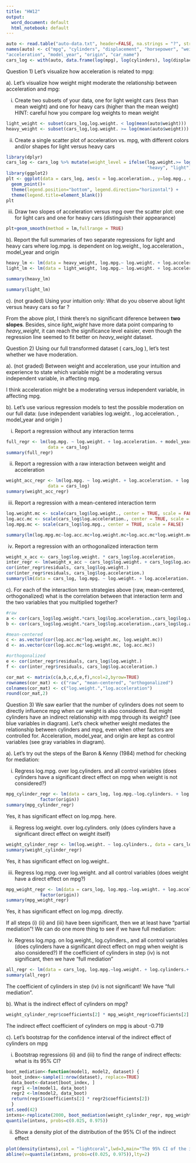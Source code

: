 ```yaml
---
title: "HW12"
output:
  word_document: default
  html_notebook: default
---
```



```r
auto <- read.table("auto-data.txt", header=FALSE, na.strings = "?", stringsAsFactors = F)
names(auto) <- c("mpg", "cylinders", "displacement", "horsepower", "weight",
"acceleration", "model_year", "origin", "car_name")
cars_log <- with(auto, data.frame(log(mpg), log(cylinders), log(displacement), log(horsepower), log(weight), log(acceleration), model_year, origin))
```
Question 1) Let’s visualize how acceleration is related to mpg:

a). Let’s visualize how weight might moderate the relationship between acceleration and mpg:

i. Create two subsets of your data, one for light weight cars (less than mean weight) and one for heavy cars (higher than the mean weight) HINT: careful how you compare log weights to mean weight

```r
light_weight <- subset(cars_log,log.weight. < log(mean(auto$weight)))
heavy_weight <- subset(cars_log,log.weight. >= log(mean(auto$weight)))
```

ii. Create a single scatter plot of acceleration vs. mpg, with different colors and/or shapes for light versus heavy cars
```r
library(dplyr)
cars_log <- cars_log %>% mutate(weight_level = ifelse(log.weight.>= log(mean(auto$weight)),
                                                      "heavy", "light"))
library(ggplot2)
plt <- ggplot(data = cars_log, aes(x = log.acceleration., y=log.mpg., col = factor(weight_level)))+
  geom_point()+
  theme(legend.position="bottom", legend.direction="horizontal") +
  theme(legend.title=element_blank())
plt
```

iii. Draw two slopes of acceleration versus mpg over the scatter plot: one for light cars and one for heavy cars (distinguish their appearance)
```r
plt+geom_smooth(method = lm,fullrange = TRUE)
```

b). Report the full summaries of two separate regressions for light and heavy cars where log.mpg. is dependent on log.weight., log.acceleration., model_year and origin

```r
heavy_lm <- lm(data = heavy_weight, log.mpg.~ log.weight. + log.acceleration. + model_year + factor(origin))
light_lm <- lm(data = light_weight, log.mpg.~ log.weight. + log.acceleration. + model_year + factor(origin))

summary(heavy_lm)
```
```r
summary(light_lm)
```

c). (not graded) Using your intuition only: What do you observe about light versus heavy cars so far ?

From the above plot, I think there's no significant diference between **two slopes**. Besides, since *light_wight* have more data point comparing to *heavy_weight*, it can reach the significance level eaisier, even though the regression line seemed to fit better on *heavy_weight* dataset.

Question 2) Using our full transformed dataset ( cars_log ), let’s test whether we have moderation.

a). (not graded) Between weight and acceleration, use your intuition and experience to state which variable might be a moderating versus independent variable, in affecting mpg.

I think acceleration might be a moderating versus independent variable, in affecting mpg.

b). Let’s use various regression models to test the possible moderation on our full data: (use independent variables log.weight. , log.acceleration. , model_year and origin )

i. Report a regression without any interaction terms
```r
full_regr <- lm(log.mpg. ~ log.weight. + log.acceleration. + model_year + factor(origin),
                data = cars_log)
summary(full_regr)
```

ii. Report a regression with a raw interaction between weight and acceleration
```r
weight_acc_regr <- lm(log.mpg. ~ log.weight. + log.acceleration. + log.weight.*log.acceleration.,
                data = cars_log)
summary(weight_acc_regr)
```


iii. Report a regression with a mean-centered interaction term
```r
log.weight.mc <- scale(cars_log$log.weight., center = TRUE, scale = FALSE)
log.acc.mc <- scale(cars_log$log.acceleration., center = TRUE, scale = FALSE)
log.mpg.mc <- scale(cars_log$log.mpg., center = TRUE, scale = FALSE)

summary(lm(log.mpg.mc~log.acc.mc+log.weight.mc+log.acc.mc*log.weight.mc))
```


iv. Report a regression with an orthogonalized interaction term
```r
weight_x_acc <- cars_log$log.weight. * cars_log$log.acceleration.
inter_regr <- lm(weight_x_acc ~ cars_log$log.weight. + cars_log$log.acceleration.)
cor(inter_regr$residuals, cars_log$log.weight.)
cor(inter_regr$residuals, cars_log$log.acceleration.)
summary(lm(data = cars_log, log.mpg. ~ log.weight. + log.acceleration. + inter_regr$residuals))
```

c). For each of the interaction term strategies above (raw, mean-centered, orthogonalized) what is the correlation between that interaction term and the two variables that you multiplied together?
```r
#raw
a <- cor(cars_log$log.weight.*cars_log$log.acceleration.,cars_log$log.weight.)
b <- cor(cars_log$log.weight.*cars_log$log.acceleration.,cars_log$log.acceleration.)

#mean-centered
c <- as.vector(cor(log.acc.mc*log.weight.mc, log.weight.mc))
d <- as.vector(cor(log.acc.mc*log.weight.mc, log.acc.mc))

#orthogonalized
e <- cor(inter_regr$residuals, cars_log$log.weight.)
f <- cor(inter_regr$residuals, cars_log$log.acceleration.)

cor_mat <- matrix(c(a,b,c,d,e,f),ncol=2,byrow=TRUE)
rownames(cor_mat) <- c("raw", "mean-centered", "orthogonalized")
colnames(cor_mat) <- c("log.weight.","log.acceleration")
round(cor_mat,2)
```

Question 3) We saw earlier that the number of cylinders does not seem to directly influence mpg when car weight is also considered.  But might cylinders have an indirect relationship with mpg through its weight? (see blue variables in diagram). Let’s check whether weight mediates the relationship between cylinders and mpg, even when other factors are controlled for. Acceleration, model_year, and origin are kept as control variables (see gray variables in diagram).

a). Let’s try out the steps of the Baron & Kenny (1984) method for checking for mediation:

i. Regress log.mpg. over log.cylinders. and all control variables (does cylinders have a significant direct effect on mpg when weight is not considered?)
```r
mpg_cylinder_regr <- lm(data = cars_log, log.mpg.~log.cylinders. + log.acceleration. + model_year +
             factor(origin))
summary(mpg_cylinder_regr)
```

Yes, it has significant effect on log.mpg. here.

ii. Regress log.weight. over log.cylinders. only (does cylinders have a significant direct effect on weight itself)
```r
weight_cylinder_regr <- lm(log.weight. ~ log.cylinders., data = cars_log)
summary(weight_cylinder_regr)
```

Yes, it has significant effect on log.weight..

iii. Regress log.mpg. over log.weight. and all control variables (does weight have a direct effect on mpg?)
```r
mpg_weight_regr <- lm(data = cars_log, log.mpg.~log.weight. + log.acceleration. + model_year +
             factor(origin))
summary(mpg_weight_regr)
```

Yes, it has significant effect on log.mpg. directly.

If all steps (i) (ii) and (iii) have been significant, then we at least have “partial mediation”! 
We can do one more thing to see if we have full mediation:

iv. Regress log.mpg. on log.weight., log.cylinders., and all control variables (does cylinders have a significant direct effect on mpg when weight is also considered?) If the coefficient of cylinders in step (iv) is not significant, then we have “full mediation”

```r
all_regr <- lm(data = cars_log, log.mpg.~log.weight. + log.cylinders.+ log.acceleration. + model_year +factor(origin))
summary(all_regr)
```

The coefficient of cylinders in step (iv) is not significant! We have "full mediation".

b). What is the indirect effect of cylinders on mpg?
```r
weight_cylinder_regr$coefficients[2] * mpg_weight_regr$coefficients[2]
```

The indirect effect coefficient of cylinders on mpg is about -0.719

c). Let’s bootstrap for the confidence interval of the indirect effect of cylinders on mpg

i. Bootstrap regressions (ii) and (iii) to find the range of indirect effects: what is its 95% CI?
```r
boot_mediation<-function(model1, model2, dataset) {
  boot_index<-sample(1:nrow(dataset), replace=TRUE)
  data_boot<-dataset[boot_index, ]
  regr1 <-lm(model1, data_boot)
  regr2 <-lm(model2, data_boot)
  return(regr1$coefficients[2] * regr2$coefficients[2])
  }
set.seed(42)
intxns<-replicate(2000, boot_mediation(weight_cylinder_regr, mpg_weight_regr, cars_log))
quantile(intxns, probs=c(0.025, 0.975))
```

ii. Show a density plot of the distribution of the 95% CI of the indirect effect
```r
plot(density(intxns),col = "lightcoral",lwd=3,main="The 95% CI of the indirect effect")
abline(v=quantile(intxns, probs=c(0.025, 0.975)),lty=2)
```

